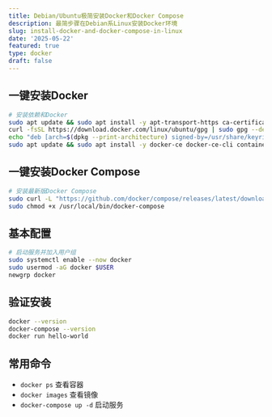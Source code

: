 ```yaml
---
title: Debian/Ubuntu极简安装Docker和Docker Compose
description: 最简步骤在Debian系Linux安装Docker环境
slug: install-docker-and-docker-compose-in-linux
date: '2025-05-22'
featured: true
type: docker
draft: false
---
```


## 一键安装Docker

```bash
# 安装依赖和Docker
sudo apt update && sudo apt install -y apt-transport-https ca-certificates curl gnupg lsb-release
curl -fsSL https://download.docker.com/linux/ubuntu/gpg | sudo gpg --dearmor -o /usr/share/keyrings/docker-archive-keyring.gpg
echo "deb [arch=$(dpkg --print-architecture) signed-by=/usr/share/keyrings/docker-archive-keyring.gpg] https://download.docker.com/linux/ubuntu $(lsb_release -cs) stable" | sudo tee /etc/apt/sources.list.d/docker.list > /dev/null
sudo apt update && sudo apt install -y docker-ce docker-ce-cli containerd.io
```

## 一键安装Docker Compose

```bash
# 安装最新版Docker Compose
sudo curl -L "https://github.com/docker/compose/releases/latest/download/docker-compose-$(uname -s)-$(uname -m)" -o /usr/local/bin/docker-compose
sudo chmod +x /usr/local/bin/docker-compose
```

## 基本配置

```bash
# 启动服务并加入用户组
sudo systemctl enable --now docker
sudo usermod -aG docker $USER
newgrp docker
```

## 验证安装

```bash
docker --version
docker-compose --version
docker run hello-world
```

## 常用命令

- `docker ps` 查看容器
- `docker images` 查看镜像
- `docker-compose up -d` 启动服务
